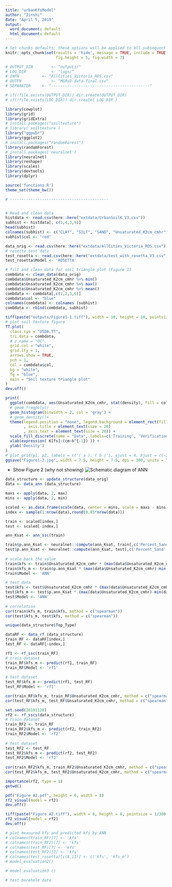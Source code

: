 ```yaml
---
title: "urbanKfsModel"
author: "Jinshi"
date: "April 5, 2019"
output:
  word_document: default
  html_document: default
---
```


```r
# Set chunks defaults; these options will be applied to all subsequent chunks
knitr::opts_chunk$set(results = 'hide', message = TRUE, include = TRUE, echo = FALSE,
                      fig.height = 5, fig.width = 7)

# OUTPUT_DIR		<- "outputs/"
# LOG_DIR			<- "logs/"
# INFN 			<- "AllCities_Victoria_RDS.csv"
# OUTFN 			<- "MGRsD-data-final.csv"
# SEPARATOR		<- "-------------------------------------------"

# if(!file.exists(OUTPUT_DIR)) dir.create(OUTPUT_DIR)
# if(!file.exists(LOG_DIR)) dir.create( LOG_DIR )

library(cowplot)
library(grid)
library(gridExtra)
# install.packages("soiltexture")
# library( soiltexture )
library("ggpubr")
library(ggplot2)
# install.packages("randomForest")
library(randomForest)
# install.packages('neuralnet')
library(neuralnet)
library(reshape)
library(scales)
library(devtools)
library(dplyr)

source('functions.R')
theme_set(theme_bw())

# -------------------------------------------


# Read and clean data
histdata <- read.csv(here::here("extdata/UrbanSoilK_V3.csv"))
subhist <- histdata[, c(5,4,3,9)]
head(subhist)
colnames(subhist) <- c("CLAY", "SILT", "SAND", "Unsaturated_K2cm_cmhr")
subhist$col <- "red"

data_orig <- read.csv(here::here("extdata/AllCities_Victoria_RDS.csv"))
# resetta test data
test_rosetta <- read.csv(here::here("extdata/test_with_rosetta_V3.csv"))
test_rosetta$Model <- 'ROSETTA'

# filt and clean data for soil triangle plot (Figure 1)
combdata <- clean_data(data_orig)
combdata$Unsaturated_K2cm_cmhr %>% min()
combdata$Unsaturated_K2cm_cmhr %>% max()
combdata$Unsaturated_K2cm_cmhr %>% mean()
combdata <- combdata[,c(1,2,3,6)]
combdata$col <- "blue"
colnames(combdata) <- colnames (subhist)
combdata <- rbind(combdata, subhist)
```


```r
tiff(paste("outputs/Figure1-1.tiff"), width = 10, height = 10, pointsize = 1/300, units = 'in', res = 300)
# plot soil texture figure
TT.plot(
  class.sys = "USDA.TT",
  tri.data = combdata,
  # z.name = "OC",
  grid.col = "white",
  grid.lty = 1,
  arrows.show = TRUE,
  pch = 1,
  col = combdata$col,
  bg = "white",
  fg = "blue",
  main = "Soil texture triangle plot"
)
dev.off()

```


```r
print(
  ggplot(combdata, aes(Unsaturated_K2cm_cmhr, stat(density), fill = col)) + 
  # geom_freqpoly()
  geom_histogram(binwidth = 2, col = 'gray') +
  # geom_density()+
  theme(legend.position = "none", legend.background = element_rect(fill = alpha('white',0.0))
        , axis.title = element_text(size = 20)
        , axis.text = element_text(size = 20)) +
  scale_fill_discrete(name = "Data", labels=c('Training', 'Verification')) +
  xlab(expression( K[fs]~(cm~h^{-1}) )) +
  ylab('Density')
)
# plot_grid(p1, p2, labels = c('( a ), ( b )'), vjust = 4, hjust = c(-2,-2))
ggsave("Figure1-2.jpg", width = 7.5, height = 7.5, dpi = 300, units = "in")

```

* Show Figure 2 (why not showing)
![Schematic diagram of ANN](manuscript/Figures/Figure 2.jpg)


```r
data_structure <- update_structure(data_orig)
data <- data_ann (data_structure)

maxs <- apply(data, 2, max) 
mins <- apply(data, 2, min)

scaled <- as.data.frame(scale(data, center = mins, scale = maxs - mins))
index <- sample(1:nrow(data),round(0.85*nrow(data)))

train <- scaled[index,]
test <- scaled[-index,]

ann_Ksat <- ann_ssc(train)

train$p.ann_Ksat <- neuralnet::compute(ann_Ksat, train[,c('Percent_Sand' , 'Percent_Silt' , 'Percent_Clay')])$net.result
test$p.ann_Ksat <- neuralnet::compute(ann_Ksat, test[,c('Percent_Sand' , 'Percent_Silt' , 'Percent_Clay')])$net.result
  
# scale back the value
train$kfs <- train$Unsaturated_K2cm_cmhr * (max(data$Unsaturated_K2cm_cmhr)-min(data$Unsaturated_K2cm_cmhr)) + min(data$Unsaturated_K2cm_cmhr)
train$kfs_m <- train$p.ann_Ksat * (max(data$Unsaturated_K2cm_cmhr)-min(data$Unsaturated_K2cm_cmhr)) + min(data$Unsaturated_K2cm_cmhr)
train$Model <- 'ANN'

# test data 
test$kfs <- test$Unsaturated_K2cm_cmhr * (max(data$Unsaturated_K2cm_cmhr)-min(data$Unsaturated_K2cm_cmhr)) + min(data$Unsaturated_K2cm_cmhr)
test$kfs_m <- test$p.ann_Ksat * (max(data$Unsaturated_K2cm_cmhr)-min(data$Unsaturated_K2cm_cmhr)) + min(data$Unsaturated_K2cm_cmhr)
test$Model <- 'ANN'
  
# correlation
cor(train$kfs_m, train$kfs, method = c("spearman"))
cor(test$kfs_m, test$kfs, method = c("spearman"))

```

```r
unique(data_structure$Top_Type)
```


```r
dataRF <- data_rf (data_structure)
train_RF <- dataRF[index,]
test_RF <- dataRF[-index,]

rf1 <- rf_ssc(train_RF)
# train dataset
train_RF$kfs_m <- predict(rf1, train_RF)
train_RF$Model <- 'rf1'
  
# test dataset
test_RF$kfs_m <- predict(rf1, test_RF)
test_RF$Model <- 'rf1'

cor(train_RF$kfs_m, train_RF$Unsaturated_K2cm_cmhr, method = c("spearman"))
cor(test_RF$kfs_m, test_RF$Unsaturated_K2cm_cmhr, method = c("spearman"))
```


```r
set.seed(20191120)
rf2 <- rf_sscs(data_structure)
# train dataset
train_RF2 <- train_RF
train_RF2$kfs_m <- predict(rf2, train_RF2)
train_RF2$Model <- 'rf2'
  
# test dataset
test_RF2 <- test_RF
test_RF2$kfs_m <- predict(rf2, test_RF2)
test_RF2$Model <- 'rf2'
  
cor(train_RF2$kfs_m, train_RF2$Unsaturated_K2cm_cmhr, method = c("spearman"))
cor(test_RF2$kfs_m, test_RF2$Unsaturated_K2cm_cmhr, method = c("spearman"))
```



```r
importance(rf2, type = 1)
getwd()

pdf("Figure A2.pdf", height = 6, width = 8)
rf2_visual(model = rf2)
dev.off()

tiff(paste("Figure A2.tiff"), width = 8, height = 6, pointsize = 1/300, units = 'in', res = 300)
rf2_visual(model = rf2)
dev.off()
```



```r
# plot measured kfs and predicted kfs by ANN
# colnames(train_RF)[7] <- 'kfs'
# colnames(train_RF2)[7] <- 'kfs'
# colnames(test_RF)[7] <- 'kfs'
# colnames(test_RF2)[7] <- 'kfs'
# colnames(test_rosetta)[c(8,11)] <- c('kfs', 'kfs_m')
# model_evaluation2()
```


```r
# model_evaluation3 ()

```



```r
# test borehole data

```

